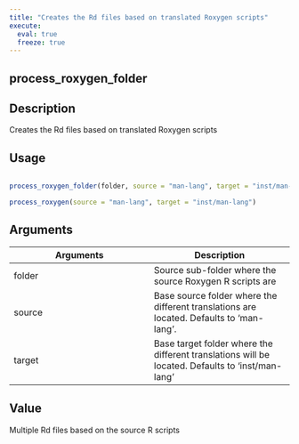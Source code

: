 ```yaml
---
title: "Creates the Rd files based on translated Roxygen scripts"
execute:
  eval: true
  freeze: true
---
```


## process_roxygen_folder

## Description
Creates the Rd files based on translated Roxygen scripts


## Usage
```r

process_roxygen_folder(folder, source = "man-lang", target = "inst/man-lang")

process_roxygen(source = "man-lang", target = "inst/man-lang")
```

## Arguments
|Arguments|Description|
|---|---|
| folder | Source sub-folder where the source Roxygen R scripts are |
| source | Base source folder where the different translations are located. Defaults to 'man-lang'. |
| target | Base target folder where the different translations will be located. Defaults to 'inst/man-lang' |



## Value
Multiple Rd files based on the source R scripts




